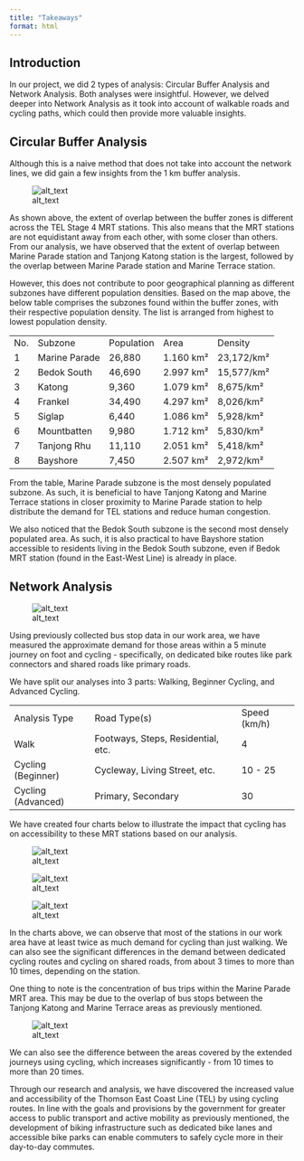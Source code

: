 ```yaml
---
title: "Takeaways"
format: html
---
```


## Introduction

In our project, we did 2 types of analysis: Circular Buffer Analysis and Network Analysis. Both analyses were insightful. However, we delved deeper into Network Analysis as it took into account of walkable roads and cycling paths, which could then provide more valuable insights.

## Circular Buffer Analysis

Although this is a naive method that does not take into account the network lines, we did gain a few insights from the 1 km buffer analysis.

![alt_text](images/timage1.png "image_tooltip")

As shown above, the extent of overlap between the buffer zones is different across the TEL Stage 4 MRT stations. This also means that the MRT stations are not equidistant away from each other, with some closer than others. From our analysis, we have observed that the extent of overlap between Marine Parade station and Tanjong Katong station is the largest, followed by the overlap between Marine Parade station and Marine Terrace station.

However, this does not contribute to poor geographical planning as different subzones have different population densities. Based on the map above, the below table comprises the subzones found within the buffer zones, with their respective population density. The list is arranged from highest to lowest population density.

|     |               |            |           |            |
|-----|---------------|------------|-----------|------------|
| No. | Subzone       | Population | Area      | Density    |
| 1   | Marine Parade | 26,880     | 1.160 km² | 23,172/km² |
| 2   | Bedok South   | 46,690     | 2.997 km² | 15,577/km² |
| 3   | Katong        | 9,360      | 1.079 km² | 8,675/km²  |
| 4   | Frankel       | 34,490     | 4.297 km² | 8,026/km²  |
| 5   | Siglap        | 6,440      | 1.086 km² | 5,928/km²  |
| 6   | Mountbatten   | 9,980      | 1.712 km² | 5,830/km²  |
| 7   | Tanjong Rhu   | 11,110     | 2.051 km² | 5,418/km²  |
| 8   | Bayshore      | 7,450      | 2.507 km² | 2,972/km²  |

From the table, Marine Parade subzone is the most densely populated subzone. As such, it is beneficial to have Tanjong Katong and Marine Terrace stations in closer proximity to Marine Parade station to help distribute the demand for TEL stations and reduce human congestion.

We also noticed that the Bedok South subzone is the second most densely populated area. As such, it is also practical to have Bayshore station accessible to residents living in the Bedok South subzone, even if Bedok MRT station (found in the East-West Line) is already in place.

## Network Analysis

![alt_text](images/timage2.png "image_tooltip")

Using previously collected bus stop data in our work area, we have measured the approximate demand for those areas within a 5 minute journey on foot and cycling - specifically, on dedicated bike routes like park connectors and shared roads like primary roads.

We have split our analyses into 3 parts: Walking, Beginner Cycling, and Advanced Cycling.

|                    |                                    |              |
|--------------------|------------------------------------|--------------|
| Analysis Type      | Road Type(s)                       | Speed (km/h) |
| Walk               | Footways, Steps, Residential, etc. | 4            |
| Cycling (Beginner) | Cycleway, Living Street, etc.      | 10 - 25      |
| Cycling (Advanced) | Primary, Secondary                 | 30           |

We have created four charts below to illustrate the impact that cycling has on accessibility to these MRT stations based on our analysis.

![alt_text](images/timage3.png "image_tooltip")

![alt_text](images/timage4.png "image_tooltip")

![alt_text](images/timage5.png "image_tooltip")

In the charts above, we can observe that most of the stations in our work area have at least twice as much demand for cycling than just walking. We can also see the significant differences in the demand between dedicated cycling routes and cycling on shared roads, from about 3 times to more than 10 times, depending on the station.

One thing to note is the concentration of bus trips within the Marine Parade MRT area. This may be due to the overlap of bus stops between the Tanjong Katong and Marine Terrace areas as previously mentioned.

<p id="gdcalert6">

![alt_text](images/timage6.png "image_tooltip")

We can also see the difference between the areas covered by the extended journeys using cycling, which increases significantly - from 10 times to more than 20 times.

Through our research and analysis, we have discovered the increased value and accessibility of the Thomson East Coast Line (TEL) by using cycling routes. In line with the goals and provisions by the government for greater access to public transport and active mobility as previously mentioned, the development of biking infrastructure such as dedicated bike lanes and accessible bike parks can enable commuters to safely cycle more in their day-to-day commutes.
